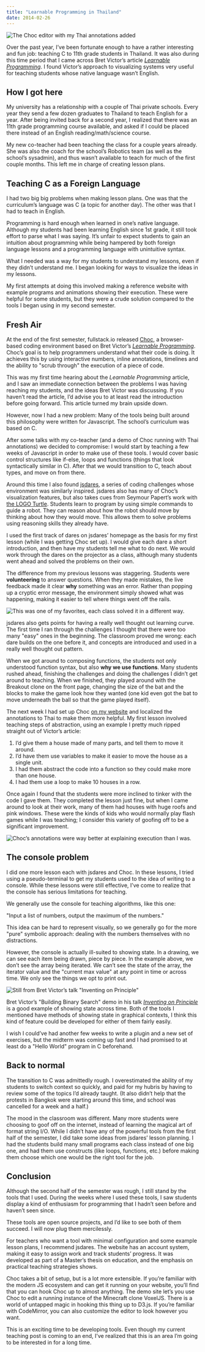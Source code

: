 ```yaml
---
title: "Learnable Programming in Thailand"
date: 2014-02-26
---
```


![The Choc editor with my Thai annotations added](../pages/images/LPiT_title_image1.png)

Over the past year, I’ve been fortunate enough to have a rather interesting and fun job: teaching C to 11th grade students in Thailand. It was also during this time period that I came across Bret Victor’s article [*Learnable Programming*](http://worrydream.com/LearnableProgramming). I found Victor’s approach to visualizing systems very useful for teaching students whose native language wasn’t English.

## How I got here

My university has a relationship with a couple of Thai private schools. Every year they send a few dozen graduates to Thailand to teach English for a year. After being invited back for a second year, I realized that there was an 11th grade programming course available, and asked if I could be placed there instead of an English reading/math/science course.

My new co-teacher had been teaching the class for a couple years already. She was also the coach for the school’s Robotics team (as well as the school’s sysadmin), and thus wasn’t available to teach for much of the first couple months. This left me in charge of creating lesson plans.

## Teaching C as a Foreign Language

I had two big big problems when making lesson plans. One was that the curriculum’s language was C (a topic for another day). The other was that I had to teach in English.

Programming is hard enough when learned in one’s native language. Although my students had been learning English since 1st grade, it still took effort to parse what I was saying. It’s unfair to expect students to gain an intuition about programming while being hampered by both foreign language lessons and a programming language with unintuitive syntax.

What I needed was a way for my students to understand my lessons, even if they didn’t understand me. I began looking for ways to visualize the ideas in my lessons.

My first attempts at doing this involved making a reference website with example programs and animations showing their execution. These were helpful for some students, but they were a crude solution compared to the tools I began using in my second semester.

## Fresh Air

At the end of the first semester, fullstack.io released [Choc](http://fullstack.io/choc), a browser-based coding environment based on Bret Victor’s [*Learnable Programming*](http://worrydream.com/LearnableProgramming). Choc’s goal is to help programmers understand what their code is doing. It achieves this by using interactive numbers, inline annotations, timelines and the ability to "scrub through" the execution of a piece of code.

This was my first time hearing about the *Learnable Programming* article, and I saw an immediate connection between the problems I was having reaching my students, and the ideas Bret Victor was discussing. If you haven’t read the article, I’d advise you to at least read the introduction before going forward. This article turned my brain upside down.

However, now I had a new problem: Many of the tools being built around this philosophy were written for Javascript. The school’s curriculum was based on C.

After some talks with my co-teacher (and a demo of Choc running with Thai annotations) we decided to compromise: I would start by teaching a few weeks of Javascript in order to make use of these tools. I would cover basic control structures like if-else, loops and functions (things that look syntactically similar in C). After that we would transition to C, teach about types, and move on from there.

Around this time I also found [jsdares](http://jsdares.com), a series of coding challenges whose environment was similarly inspired. jsdares also has many of Choc’s visualization features, but also takes cues from Seymour Papert’s work with [the LOGO Turtle](http://www.youtube.com/watch?v=BTd3N5Oj2jk). Students learn to program by using simple commands to guide a robot. They can reason about how the robot should move by thinking about how they would move. This allows them to solve problems using reasoning skills they already have.

I used the first track of dares on jsdares’ homepage as the basis for my first lesson (while I was getting Choc set up). I would give each dare a short introduction, and then have my students tell me what to do next. We would work through the dares on the projector as a class, although many students went ahead and solved the problems on their own.

The difference from my previous lessons was staggering. Students were **volunteering** to answer questions. When they made mistakes, the live feedback made it clear **why** something was an error. Rather than popping up a cryptic error message, the environment simply showed what was happening, making it easier to tell where things went off the rails.

![This was one of my favorites, each class solved it in a different way.](../pages/images/LPiT_jsdares_image.png)

jsdares also gets points for having a really well thought out learning curve. The first time I ran through the challenges I thought that there were too many "easy" ones in the beginning. The classroom proved me wrong: each dare builds on the one before it, and concepts are introduced and used in a really well thought out pattern.

When we got around to composing functions, the students not only understood function syntax, but also **why we use functions**. Many students rushed ahead, finishing the challenges and doing the challenges I didn’t get around to teaching. When we finished, they played around with the Breakout clone on the front page, changing the size of the bat and the blocks to make the game look how they wanted (one kid even got the bat to move underneath the ball so that the game played itself).

The next week I had set up Choc [on my website](http://sg-study-c.appspot.com/choc) and localized the annotations to Thai to make them more helpful. My first lesson involved teaching steps of abstraction, using an example I pretty much ripped straight out of Victor’s article:

1. I’d give them a house made of many parts, and tell them to move it around.
2. I’d have them use variables to make it easier to move the house as a single unit.
3. I had them abstract the code into a function so they could make more than one house.
4. I had them use a loop to make 10 houses in a row.

Once again I found that the students were more inclined to tinker with the code I gave them. They completed the lesson just fine, but when I came around to look at their work, many of them had houses with huge roofs and pink windows. These were the kinds of kids who would normally play flash games while I was teaching; I consider this variety of goofing off to be a significant improvement.

![Choc’s annotations were way better at explaining execution than I was.](../pages/images/LPiT_choc_image.png)


## The console problem

I did one more lesson each with jsdares and Choc. In these lessons, I tried using a pseudo-terminal to get my students used to the idea of writing to a console. While these lessons were still effective, I’ve come to realize that the console has serious limitations for teaching.

We generally use the console for teaching algorithms, like this one:

"Input a list of numbers, output the maximum of the numbers."

This idea can be hard to represent visually, so we generally go for the more "pure" symbolic approach: dealing with the numbers themselves with no distractions.

However, the console is actually ill-suited to showing state. In a drawing, we can see each item being drawn, piece by piece. In the example above, we don’t see the array being iterated. We can’t see the state of the array, the iterator value and the "current max value" at any point in time or across time. We only see the things we opt to print out.

![Still from Bret Victor’s talk "Inventing on Principle"](../pages/images/LPiT_inventing_image.png)

Bret Victor’s "Building Binary Search" demo in his talk [*Inventing on Principle*](http://vimeo.com/36579366) is a good example of showing state across time. Both of the tools I mentioned have methods of showing state in graphical contexts, I think this kind of feature could be developed for either of them fairly easily.

I wish I could’ve had another few weeks to write a plugin and a new set of exercises, but the midterm was coming up fast and I had promised to at least do a "Hello World" program in C beforehand.

## Back to normal

The transition to C was admittedly rough. I overestimated the ability of my students to switch context so quickly, and paid for my hubris by having to review some of the topics I’d already taught. (It also didn’t help that the protests in Bangkok were starting around this time, and school was cancelled for a week and a half.)

The mood in the classroom was different. Many more students were choosing to goof off on the internet, instead of learning the magical art of format string I/O. While I didn’t have any of the powerful tools from the first half of the semester, I did take some ideas from jsdares’ lesson planning. I had the students build many small programs each class instead of one big one, and had them use constructs (like loops, functions, etc.) before making them choose which one would be the right tool for the job.

## Conclusion

Although the second half of the semester was rough, I still stand by the tools that I used. During the weeks where I used these tools, I saw students display a kind of enthusiasm for programming that I hadn’t seen before and haven’t seen since.

These tools are open source projects, and I’d like to see both of them succeed. I will now plug them mercilessly.

For teachers who want a tool with minimal configuration and some example lesson plans, I recommend jsdares. The website has an account system, making it easy to assign work and track students’ progress. It was developed as part of a Master’s thesis on education, and the emphasis on practical teaching strategies shows.

Choc takes a bit of setup, but is a lot more extensible. If you’re familiar with the modern JS ecosystem and can get it running on your website, you’ll find that you can hook Choc up to almost anything. The demo site let’s you use Choc to edit a running instance of the Minecraft clone VoxelJS. There is a world of untapped magic in hooking this thing up to D3.js. If you’re familiar with CodeMirror, you can also customize the editor to look however you want.

This is an exciting time to be developing tools. Even though my current teaching post is coming to an end, I’ve realized that this is an area I’m going to be interested in for a long time.
